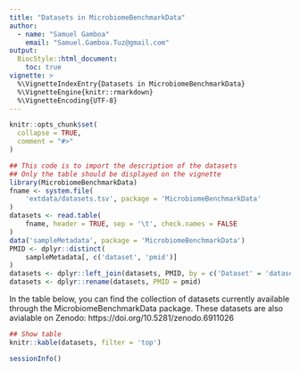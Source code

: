 ```yaml
---
title: "Datasets in MicrobiomeBenchmarkData"
author:
  - name: "Samuel Gamboa"
    email: "Samuel.Gamboa.Tuz@gmail.com"
output: 
  BiocStyle::html_document:
    toc: true
vignette: >
  %\VignetteIndexEntry{Datasets in MicrobiomeBenchmarkData}
  %\VignetteEngine{knitr::rmarkdown}
  %\VignetteEncoding{UTF-8}
---
```


```r
knitr::opts_chunk$set(
  collapse = TRUE,
  comment = "#>"
)
```

```r
## This code is to import the description of the datasets
## Only the table should be displayed on the vignette
library(MicrobiomeBenchmarkData)
fname <- system.file(
    'extdata/datasets.tsv', package = 'MicrobiomeBenchmarkData'
)
datasets <- read.table(
    fname, header = TRUE, sep = '\t', check.names = FALSE
)
data('sampleMetadata', package = 'MicrobiomeBenchmarkData')
PMID <- dplyr::distinct(
    sampleMetadata[, c('dataset', 'pmid')]
)
datasets <- dplyr::left_join(datasets, PMID, by = c('Dataset' = 'dataset'))
datasets <- dplyr::rename(datasets, PMID = pmid)
```

In the table below, you can find the collection of datasets currently available
through the MicrobiomeBenchmarkData package. These datasets are also avialable
on Zenodo: https://doi.org/10.5281/zenodo.6911026

```r
## Show table
knitr::kable(datasets, filter = 'top')
```

```r
sessionInfo()
```

